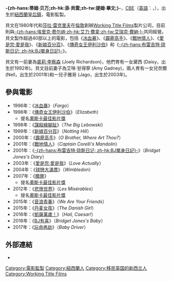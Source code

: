 {{noteTA
|T=zh-hans:蒂姆·贝万;zh-hant:蒂姆·貝文;zh-tw:提姆·畢文;zh-hk:添·貝雲;zh-mo:添·貝雲;
|G1=Movie
|1=zh-hans:贝万;zh-hk:貝雲;zh-tw:畢文;
}}
{{Infobox entertainer
|type=監製
|birth_date={{birth date and age|1958|12|20}}
|birth_place={{NZD}}[[皇后鎮|皇后鎮]]
|spouse={{marriage|裘莉·李察森|1992|2001}}<br>{{marriage|艾咪·甘得寧|2001}}
|goldenglobeawards='''[[金球獎最佳戲劇類影片|最佳戲劇類影片]]'''<br>2007年 《[[贖罪_(電影)|贖罪]]》 <br> '''[[金球獎最佳音樂及喜劇電影|最佳音樂及喜劇電影]]'''<br>2012年 《[[悲慘世界|悲慘世界]]》 
|baftaawards='''最佳英國影片'''<br>1998年 《[[伊莉莎白_(電影)|伊利沙伯]]》<br>2011年 《[[諜影行動|諜影行動]]》 <br> '''[[英國電影學院獎最佳影片|最佳影片]]'''<br>2007年 《[[贖罪_(電影)|贖罪]]》
}}
'''-{zh-hans:蒂姆·贝万;zh-hk:添·貝雲;zh-tw:提姆·畢文;}-'''，[[CBE|CBE]]（[[英語|英語]]：'''{{lang|en|Tim Bevan}}'''，{{bd|1958年|12月20日|catIdx=B}}），出生於[[紐西蘭|紐西蘭]][[皇后鎮|皇后鎮]]，電影監製。

貝文在1980年代和[[莎拉·雷克里夫|莎拉·雷克里夫]]在[[倫敦|倫敦]]創辦[[Working_Title_Films|Working Title Films]]製片公司，目前則與[[艾瑞克·費納|-{zh-hans:埃里克·费尔纳;zh-hk:艾力·費拿;zh-tw:艾瑞克·費納;}-]]共同經營。貝文製作超過40部以上的電影，包括《[[冰血暴|冰血暴]]》、《[[霹靂高手|霹靂高手]]》、《[[戰地情人|戰地情人]]》、《[[愛是您·愛是我|愛是您·愛是我]]》、《[[新娘百分百|新娘百分百]]》、《[[伊莉莎白_(電影)|傳奇女王伊利沙伯]]》和《[[BJ單身日記_(電影)|-{zh-hans:布雷吉特·琼斯日记; zh-hk:BJ單身日記}-]]》。

貝文有一前妻為[[裘莉·李察森|裘莉·李察森]] (Joely Richardson)，他們育有一女黛西 (Daisy，出生於1992年)。貝文目前妻子為艾咪·甘得寧 (Amy Gadney)，兩人育有一女兒奈爾 (Nell，出生於2001年)和一兒子雅哥 (Jago，出生於2003年)。

==參與電影==
*1996年：《[[冰血暴|冰血暴]]》（''Fargo''）
*1998年：《[[伊莉莎白_(電影)|傳奇女王伊利沙伯]]》（''Elizabeth''）
** 提名[[奧斯卡最佳影片獎|奧斯卡最佳影片獎]]
*1998年：《[[謀殺綠腳趾|謀殺綠腳趾]]》（''The Big Lebowski ''）
*1999年：《[[新娘百分百|新娘百分百]]》（''Notting Hill''）
*2000年：《[[霹靂高手|霹靂高手]]》（''O Brother, Where Art Thou?''）
*2001年：《[[戰地情人|戰地情人]]》（''Captain Corelli's Mandolin''）
*2001年：《[[BJ單身日記_(電影)|-{zh-hans:布雷吉特·琼斯日记; zh-hk:BJ單身日記}-]]》（''Bridget Jones's Diary''）
*2003年：《[[愛是您·愛是我|愛是您·愛是我]]》（''Love Actually''）
*2004年：《[[球戀大滿貫|球戀大滿貫]]》（''Wimbledon''）
*2007年：《[[贖罪_(電影)|贖罪]]》
** 提名[[奧斯卡最佳影片獎|奧斯卡最佳影片獎]]
*2012年：《[[悲慘世界_(2012年電影)|悲慘世界]]》（''Les Misérables''）
** 提名[[奧斯卡最佳影片獎|奧斯卡最佳影片獎]]
*2015年：《[[音浪青春|音浪青春]]》（''We Are Your Friends''）
*2015年：《[[丹麦女孩|丹麦女孩]]》（''The Danish Girl''）
*2016年：《[[凱薩萬歲！|凱薩萬歲！]]》（''Hail, Caesar!''）
*2016年：《[[BJ有喜|BJ有喜]]》（''Bridget Jones's Baby''）
*2017年：《[[玩命再劫|玩命再劫]]》（''Baby Driver''）

== 外部連結 ==
*{{imdb name|id=0079677|name=Tim Bevan}}

{{Authority control}}
{{DEFAULTSORT:Bevan, Tim}}
[[Category:電影監製|Category:電影監製]]
[[Category:紐西蘭人|Category:紐西蘭人]]
[[Category:移民英国的新西兰人|Category:移民英国的新西兰人]]
[[Category:Working_Title_Films|Category:Working Title Films]]